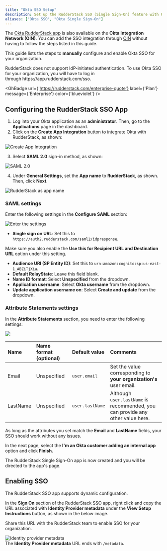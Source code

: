 ```yaml
---
title: "Okta SSO Setup"
description: Set up the RudderStack SSO (Single Sign-On) feature with Okta.
aliases: ["Okta SSO", "Okta Single Sign-On"]
---
```


<div class="successBlock">
The <a href="https://www.okta.com/integrations/rudderstack/">Okta RudderStack app</a> is also available on the <strong>Okta Integration Network (OIN)</strong>. You can add the SSO integration through <a href="https://www.okta.com/integrations/rudderstack/">OIN</a> without having to follow the steps listed in this guide.
</div>

This guide lists the steps to **manually** configure and enable Okta SSO for your organization.

<div class="infoBlock">
RudderStack does not support IdP-initiated authentication. To use Okta SSO for your organization, you will have to log in through https://app.rudderstack.com/sso.
</div>

<GhBadge
  url={'https://rudderstack.com/enterprise-quote'}
  label={'Plan'}
  message={'Enterprise'}
  color={'blueviolet'}
/>

## Configuring the RudderStack SSO App

1. Log into your Okta application as an **administrator**. Then, go to the **Applications** page in the dashboard.
2. Click on the **Create App Integration** button to integrate Okta with RudderStack, as shown:

<img src="../../assets/user-guides/okta-sso-1.png" alt="Create App Integration" />

3. Select **SAML 2.0** sign-in method, as shown:

<img src="../../assets/user-guides/okta-sso-2.png" alt="SAML 2.0" />

4. Under **General Settings**, set the **App name** to **RudderStack**, as shown. Then, click **Next**.

<img src="../../assets/user-guides/okta-sso-3.png" alt="RudderStack as app name" />

### SAML settings

Enter the following settings in the **Configure SAML** section:

<img src="../../assets/user-guides/okta-sso-4.png" alt="Enter the settings" />

- **Single sign on URL**: Set this to `https://auth2.rudderstack.com/saml2/idpresponse`. 

<div class="infoBlock">
Make sure you also enable the <strong>Use this for Recipient URL and Destination URL</strong> option under this setting.
</div>

- **Audience URI (SP Entity ID)**: Set this to `urn:amazon:cognito:sp:us-east-1_ABZiTjXia`.
- **Default RelayState**: Leave this field blank.
- **Name ID format**: Select **Unspecified** from the dropdown.
- **Application username**: Select **Okta username** from the dropdown.
- **Update application username on**: Select **Create and update** from the dropdown.

### Attribute Statements settings

In the **Attribute Statements** section, you need to enter the following settings:

<img src="../../assets/user-guides/okta-sso-5.png" />

| Name              | Name format (optional) | Default value            | Comments |
| :---------------- | :----------------------- | :--------------- | :-----|
| Email         | Unspecified              | `user.email` | Set the value corresponding to **your organization's** user email. |
| LastName          | Unspecified              | `user.lastName`  |  Although `user.lastName` is recommended, you can provide any other value here. | 

<div class="infoBlock">
As long as the attributes you set match the <strong>Email</strong> and <strong>LastName</strong> fields, your SSO should work without any issues.
</div>

In the next page, select the **I'm an Okta customer adding an internal app** option and click **Finish**.

The RudderStack Single Sign-On app is now created and you will be directed to the app's page.

## Enabling SSO

The RudderStack SSO app supports dynamic configuration. 

In the **Sign On** section of the RudderStack SSO app, right click and copy the URL associated with **Identity Provider metadata** under the **View Setup Instructions** button, as shown in the below image. 

Share this URL with the RudderStack team to enable SSO for your organization.

<img src="../../assets/user-guides/okta-sso-6.png" alt="Identity provider metadata" />

<div class="infoBlock">
The <strong>Identity Provider metadata</strong> URL ends with <code class="inline-code">/metadata</code>.
</div>


